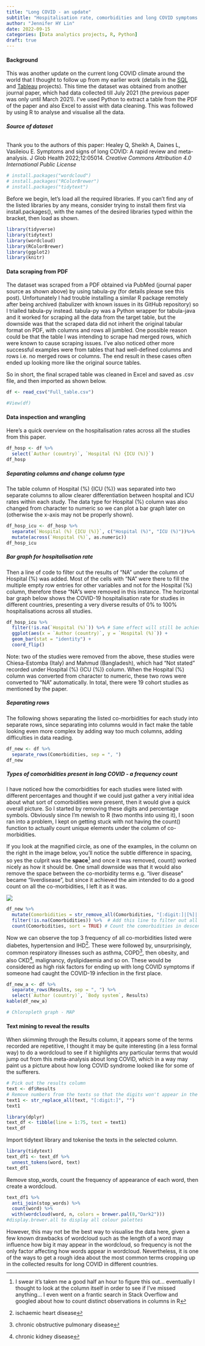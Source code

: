```yaml
---
title: "Long COVID - an update"
subtitle: "Hospitalisation rate, comorbidities and long COVID symptoms - PDF table scraping & data analysis with visualisations"
author: "Jennifer HY Lin"
date: 2022-09-15
categories: [Data analytics projects, R, Python]
draft: true
---
```


#### **Background**
This was another update on the current long COVID climate around the world that I thought to follow up from my earlier work (details in the [SQL](https://jhylin.github.io/Data-analytics-and-research-blog/posts/2.%20Long%20COVID%20data%20in%20SQL/LongCOVIDSQL.html) and [Tableau](https://jhylin.github.io/Data-analytics-and-research-blog/posts/3.%20Long%20COVID%20dashboard/TableauDashboard.html) projects). This time the dataset was obtained from another journal paper, which had data collected till July 2021 (the previous paper was only until March 2021). I've used Python to extract a table from the PDF of the paper and also Excel to assist with data cleaning. This was followed by using R to analyse and visualise all the data.

###### **Source of dataset**
Thank you to the authors of this paper: Healey Q, Sheikh A, Daines L, Vasileiou E. Symptoms and signs of long COVID: A rapid review and meta-analysis. J Glob Health 2022;12:05014. *Creative Commons Attribution 4.0 International Public License*

```r
# install.packages("wordcloud")
# install.packages("RColorBrewer")
# install.packages("tidytext")
```

Before we begin, let's load all the required libraries. If you can't find any of the listed libraries by any means, consider trying to install them first via install.packages(), with the names of the desired libraries typed within the bracket, then load as shown.
```r
library(tidyverse)
library(tidytext)
library(wordcloud)
library(RColorBrewer)
library(ggplot2)
library(knitr)
```

#### **Data scraping from PDF**
The dataset was scraped from a PDF obtained via PubMed (journal paper source as shown above) by using tabula-py (for details please see this post). Unfortunately I had trouble installing a similar R package remotely after being archived (tabulizer with known issues in its GitHub repository) so I trialled tabula-py instead. tabula-py was a Python wrapper for tabula-java and it worked for scraping all the data from the target table, but the downside was that the scraped data did not inherit the original tabular format on PDF, with columns and rows all jumbled. One possible reason could be that the table I was intending to scrape had merged rows, which were known to cause scraping issues. I've also noticed other more successful examples were from tables that had well-defined columns and rows i.e. no merged rows or columns. The end result in these cases often ended up looking more like the original source tables.

So in short, the final scraped table was cleaned in Excel and saved as .csv file, and then imported as shown below.

```r
df <- read_csv("Full_table.csv")
```

```r
#View(df)
```

#### **Data inspection and wrangling**
Here's a quick overview on the hospitalisation rates across all the studies from this paper.

```r
df_hosp <- df %>% 
  select(`Author (country)`, `Hospital (%) {ICU (%)}`)
df_hosp
```

##### **Separating columns and change column type**
The table column of Hospital (%) {ICU (%)} was separated into two separate columns to allow clearer differentiation between hospital and ICU rates within each study. The data type for Hospital (%) column was also changed from character to numeric so we can plot a bar graph later on (otherwise the x-axis may not be properly shown).

```r
df_hosp_icu <- df_hosp %>% 
  separate(`Hospital (%) {ICU (%)}`, c("Hospital (%)", "ICU (%)"))%>% 
  mutate(across(`Hospital (%)`, as.numeric))
df_hosp_icu
```

##### **Bar graph for hospitalisation rate**
Then a line of code to filter out the results of "NA" under the column of Hospital (%) was added. Most of the cells with "NA" were there to fill the multiple empty row entries for other variables and not for the Hospital (%) column, therefore these "NA"s were removed in this instance. The horizontal bar graph below shows the COVID-19 hospitalisation rate for studies in different countries, presenting a very diverse results of 0% to 100% hospitalisations across all studies.

```r
df_hosp_icu %>% 
  filter(!is.na(`Hospital (%)`)) %>% # Same effect will still be achieved without this line of code with a warning message of "Removed 58 rows containing missing values (position_stack)" shown
  ggplot(aes(x = `Author (country)`, y = `Hospital (%)`)) + 
  geom_bar(stat = "identity") +
  coord_flip()
```

Note: two of the studies were removed from the above, these studies were Chiesa-Estomba (Italy) and Mahmud (Bangladesh), which had "Not stated" recorded under Hospital (%) {ICU (%)} column. When the Hospital (%) column was converted from character to numeric, these two rows were converted to "NA" automatically. In total, there were 19 cohort studies as mentioned by the paper.

##### **Separating rows**
The following shows separating the listed co-morbidities for each study into separate rows, since separating into columns would in fact make the table looking even more complex by adding way too much columns, adding difficulties in data reading.
```r
df_new <- df %>% 
  separate_rows(Comorbidities, sep = ", ")
df_new
```

##### **Types of comorbidities present in long COVID - a frequency count**
I have noticed how the comorbidities for each studies were listed with different percentages and thought if we could just gather a very initial idea about what sort of comorbidities were present, then it would give a quick overall picture. So I started by removing these digits and percentage symbols. Obviously since I'm newish to R (two months into using it), I soon ran into a problem, I kept on getting stuck with not having the count() function to actually count unique elements under the column of co-morbidities. 

If you look at the magnified circle, as one of the examples, in the column on the right in the image below, you'll notice the subtle difference in spacing, so yes the culprit was the **space**^[I swear it's taken me a good half an hour to figure this out... eventually I thought to look at the column itself in order to see if I've missed anything... I even went on a frantic search in Stack Overflow and googled about how to count distinct observations in columns in R] and once it was removed, count() worked nicely as how it should be. One small downside was that it would also remove the space between the co-morbidity terms e.g. "liver disease" became "liverdisease", but since it achieved the aim intended to do a good count on all the co-morbidities, I left it as it was.

![](Zoom-in shot.jpg)
```r
df_new %>% 
  mutate(Comorbidities = str_remove_all(Comorbidities, "[:digit:]|[%]|[ ]")) %>% # Remove % symbol, numbers and don't forget to remove spaces as well in the column! 
  filter(!is.na(Comorbidities)) %>%  # Add this line to filter out all the "NA"s
  count(Comorbidities, sort = TRUE) # Count the comorbidities in descending order
```
Now we can observe the top 3 frequency of all co-morbidities listed were diabetes, hypertension and IHD^[ischaemic heart disease]. These were followed by, unsurprisingly, common respiratory illnesses such as asthma, COPD^[chronic obstructive pulmonary disease], then obesity, and also CKD^[chronic kidney disease], malignancy, dyslipidaemia and so on. These would be considered as high risk factors for ending up with long COVID symptoms if someone had caught the COVID-19 infection in the first place. 
```r
df_new_a <- df %>% 
  separate_rows(Results, sep = ", ") %>% 
  select(`Author (country)`, `Body system`, Results)
kable(df_new_a)
```

```r
# Chloropleth graph - MAP
```
#### **Text mining to reveal the results**
When skimming through the Results column, it appears some of the terms recorded are repetitive, I thought it may be quite interesting (in a less formal way) to do a wordcloud to see if it highlights any particular terms that would jump out from this meta-analysis about long COVID, which in a way may paint us a picture about how long COVID syndrome looked like for some of the sufferers.
```r
# Pick out the results column
text <- df$Results
# Remove numbers from the texts so that the digits won't appear in the wordcloud
text1 <- str_replace_all(text, "[:digit:]", "")
text1
```

```r
library(dplyr)
text_df <- tibble(line = 1:75, text = text1)
text_df
```

Import tidytext library and tokenise the texts in the selected column.

```r
library(tidytext)
text_df1 <- text_df %>% 
  unnest_tokens(word, text)
text_df1
```

Remove stop_words, count the frequency of appearance of each word, then create a wordcloud.

```r
text_df1 %>% 
  anti_join(stop_words) %>% 
  count(word) %>% 
  with(wordcloud(word, n, colors = brewer.pal(8,"Dark2")))
#display.brewer.all to display all colour palettes
```

However, this may not be the best way to visualise the data here, given a few known drawbacks of wordcloud such as the length of a word may influence how big it may appear in the wordcloud, so frequency is not the only factor affecting how words appear in wordcloud. Nevertheless, it is one of the ways to get a rough idea about the most common terms cropping up in the collected results for long COVID in different countries.

